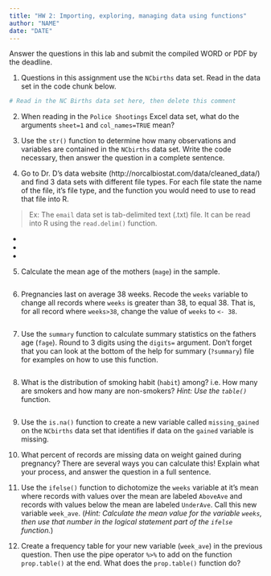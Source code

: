 ```yaml
---
title: "HW 2: Importing, exploring, managing data using functions"
author: "NAME"
date: "DATE"
---
```


Answer the questions in this lab and submit the compiled WORD or PDF by the deadline. 


1. Questions in this assignment use the `NCbirths` data set. Read in the data set in the code chunk below. 

```r
# Read in the NC Births data set here, then delete this comment
```


2. When reading in the `Police Shootings` Excel data set, what do the arguments `sheet=1` and `col_names=TRUE` mean? 



3. Use the `str()` function to determine how many observations and variables are contained in the `NCbirths` data set. Write the code necessary, then answer the question in a complete sentence. 



4. Go to Dr. D's data website (http://norcalbiostat.com/data/cleaned_data/) and find 3 data sets with different file types. For each file state the name of the file, it's file type, and the function you would need to use to read that file into R. 

> Ex: The `email` data set is tab-delimited text (.txt) file. It can be read into R using the `read.delim()` function. 

* 

* 

* 



5. Calculate the mean age of the mothers (`mage`) in the sample.
```r

```


6. Pregnancies last on average 38 weeks. Recode the `weeks` variable to change all records where `weeks` is greater than 38, to equal 38. That is, for all record where `weeks>38`, change the value of `weeks` to `<- 38`. 

```r

```


7. Use the `summary` function to calculate summary statistics on the fathers age (`fage`). Round to 3 digits using the `digits=` argument. Don't forget that you can look at the bottom of the help for summary (`?summary`) file for examples on how to use this function.  
```r

```

   
8. What is the distribution of smoking habit (`habit`) among? i.e. How many are smokers and how many are non-smokers?  _Hint: Use the `table()`_ function. 
```r

```
   

9. Use the `is.na()` function to create a new variable called `missing_gained` on the `NCbirths` data set that identifies if data on the `gained` variable is missing. 
    
    
    
   
10. What percent of records are missing data on weight gained during pregnancy? There are several ways you can calculate this! Explain what your process, and answer the question in a full sentence. 




11. Use the `ifelse()` function to dichotomize the `weeks` variable at it's mean where records with values over the mean are labeled `AboveAve` and records with values below the mean are labeled `UnderAve`. Call this new variable `week_ave`. (_Hint: Calculate the mean value for the variable `weeks`, then use that number in the logical statement part of the `ifelse` function._)




12. Create a frequency table for your new variable (`week_ave`) in the previous question. Then use the pipe operator `%>%` to add on the function `prop.table()` at the end. What does the `prop.table()` function do? 

